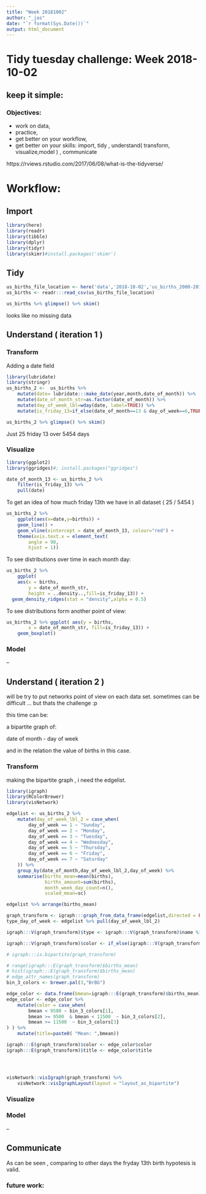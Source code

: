 ```yaml
---
title: "Week 20181002"
author: "_jas"
date: "`r format(Sys.Date())`"
output: html_document
---
```


# Tidy tuesday challenge: Week 2018-10-02


## keep it simple:

### Objectives: 

* work on data, 
* practice, 
* get better on your workflow,
* get better on your skills: import, tidy , understand( transform, visualize,model ) , communicate

https://rviews.rstudio.com/2017/06/08/what-is-the-tidyverse/ 

# Workflow:

## Import

```r
library(here)
library(readr)
library(tibble)
library(dplyr)
library(tidyr)
library(skimr)#install.packages('skimr')
```

## Tidy

```r
us_births_file_location <- here('data','2018-10-02','us_births_2000-2014.csv')
us_births <- readr:::read_csv(us_births_file_location)

us_births %>% glimpse() %>% skim()
```

looks like no missing data

## Understand ( iteration 1 )

### Transform

Adding a date field

```r
library(lubridate)
library(stringr)
us_births_2 <-  us_births %>% 
    mutate(date= lubridate:::make_date(year,month,date_of_month)) %>% 
    mutate(date_of_month_str=as.factor(date_of_month)) %>% 
    mutate(day_of_week_lbl=wday(date, label=TRUE)) %>% 
    mutate(is_friday_13=if_else(date_of_month==13 & day_of_week==6,TRUE,FALSE))

us_births_2 %>% glimpse() %>% skim()
```

Just 25 friday 13 over 5454 days

### Visualize

```r
library(ggplot2)
library(ggridges)#; install.packages("ggridges")

date_of_month_13 <- us_births_2 %>% 
    filter(is_friday_13) %>% 
    pull(date)

```

To get an idea of how much friday 13th we have in all dataset ( 25 / 5454 )

```r

us_births_2 %>%
    ggplot(aes(x=date,y=births)) +
    geom_line() + 
    geom_vline(xintercept = date_of_month_13, colour="red") +
    theme(axis.text.x = element_text(
        angle = 90, 
        hjust = 1))
```


To see distributions over time in each month day:


```r

us_births_2 %>% 
    ggplot(
    aes(x = births, 
        y = date_of_month_str, 
        height = ..density..,fill=is_friday_13)) +
  geom_density_ridges(stat = "density",alpha = 0.5)
```

To see distributions form another point of view:

```r
us_births_2 %>% ggplot( aes(y = births, 
        x = date_of_month_str, fill=is_friday_13)) + 
    geom_boxplot()

```

### Model

--

## Understand ( iteration 2 )

will be try to put networks point of view on each data set. 
sometimes can be difficult ... but thats the challenge :p 

this time can be: 

a bipartite graph of:

date of month - day of week

and in the relation the value of births in this case.


### Transform

making the bipartite graph , i need the edgelist.

```r
library(igraph)
library(RColorBrewer)
library(visNetwork)

edgelist <- us_births_2 %>% 
    mutate(day_of_week_lbl_2 = case_when(
        day_of_week == 1 ~ "Sunday",
        day_of_week == 2 ~ "Monday",
        day_of_week == 3 ~ "Tuesday",
        day_of_week == 4 ~ "Wednesday",
        day_of_week == 5 ~ "Thursday",
        day_of_week == 6 ~ "Friday",
        day_of_week == 7 ~ "Saturday"
    )) %>%  
    group_by(date_of_month,day_of_week_lbl_2,day_of_week) %>% 
    summarise(births_mean=mean(births),
              births_amount=sum(births),
              month_week_day_count=n(),
              scaled_mean=sc) 

edgelist %>% arrange(births_mean)

graph_transform <- igraph:::graph_from_data_frame(edgelist,directed = FALSE)
type_day_of_week <- edgelist %>% pull(day_of_week_lbl_2) 

igraph:::V(graph_transform)$type <- igraph:::V(graph_transform)$name %in% type_day_of_week

igraph:::V(graph_transform)$color <- if_else(igraph:::V(graph_transform)$type,"#fb9a99","#aadda8")

# igraph:::is.bipartite(graph_transform)

# range(igraph:::E(graph_transform)$births_mean)
# hist(igraph:::E(graph_transform)$births_mean)
# edge_attr_names(graph_transform)
bin_3_colors <- brewer.pal(3,"BrBG")

edge_color <- data.frame(bmean=igraph:::E(graph_transform)$births_mean) %>% as_tibble()
edge_color <- edge_color %>% 
    mutate(color = case_when(
        bmean < 9500 ~ bin_3_colors[1],
        bmean >= 9500  & bmean < 11500  ~ bin_3_colors[2],
        bmean >= 11500  ~ bin_3_colors[3]
) ) %>%  
    mutate(title=paste0( "Mean: ",bmean))

igraph:::E(graph_transform)$color <- edge_color$color
igraph:::E(graph_transform)$title <- edge_color$title




visNetwork::visIgraph(graph_transform) %>% 
    visNetwork::visIgraphLayout(layout = "layout_as_bipartite") 

```


### Visualize

### Model

--

## Communicate

As can be seen , comparing to other days the fryday 13th birth hypotesis is valid.

### future work: 

